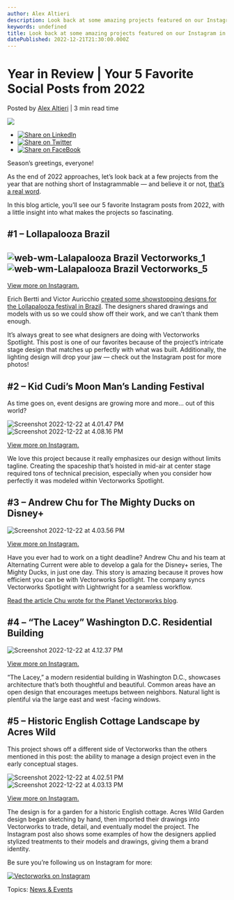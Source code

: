 ```yaml
---
author: Alex Altieri
description: Look back at some amazing projects featured on our Instagram in 2022.
keywords: undefined
title: Look back at some amazing projects featured on our Instagram in 2022. 
datePublished: 2022-12-21T21:30:00.000Z
---
```

  

# Year in Review | Your 5 Favorite Social Posts from 2022

 Posted by [Alex Altieri](https://blog.vectorworks.net/author/alex-altieri) | 3 min read time 

![](https://blog.vectorworks.net/hubfs/Blog%20Images/2022%20PVW%20Images/12_Insta/blog-1440x800%20%282%29.png) 

* [![Share on LinkedIn](https://2659751.fs1.hubspotusercontent-na1.net/hubfs/2659751/michaelDemo/share-LI.png)](http://www.linkedin.com/shareArticle?mini=true&url=https%3A%2F%2Fblog.vectorworks.net%2F5-instagrammable-design-projects-from-2022)
* [![Share on Twitter](https://2659751.fs1.hubspotusercontent-na1.net/hubfs/2659751/michaelDemo/share-TW.png)](https://www.twitter.com/share?text=Year%20in%20Review%20|%20Your%205%20Favorite%20Social%20Posts%20from%202022&url=https%3A%2F%2Fblog.vectorworks.net%2F5-instagrammable-design-projects-from-2022&via=PMGTweets)
* [![Share on FaceBook](https://2659751.fs1.hubspotusercontent-na1.net/hubfs/2659751/michaelDemo/share-FB.png)](https://www.facebook.com/sharer/sharer.php?u=https%3A%2F%2Fblog.vectorworks.net%2F5-instagrammable-design-projects-from-2022)

Season’s greetings, everyone!

As the end of 2022 approaches, let’s look back at a few projects from the year that are nothing short of Instagrammable — and believe it or not, [that’s a real word](https://www.merriam-webster.com/words-at-play/new-words-in-the-dictionary-september-2018).

In this blog article, you’ll see our 5 favorite Instagram posts from 2022, with a little insight into what makes the projects so fascinating.

## #1 – Lollapalooza Brazil

## ![web-wm-Lalapalooza Brazil Vectorworks_1](https://blog.vectorworks.net/hs-fs/hubfs/Blog%20Images/2022%20PVW%20Images/12_Insta/web-wm-Lalapalooza%20Brazil%20Vectorworks_1.png?width=430&height=304&name=web-wm-Lalapalooza%20Brazil%20Vectorworks_1.png)![web-wm-Lalapalooza Brazil Vectorworks_5](https://blog.vectorworks.net/hs-fs/hubfs/Blog%20Images/2022%20PVW%20Images/12_Insta/web-wm-Lalapalooza%20Brazil%20Vectorworks_5.jpg?width=456&height=304&name=web-wm-Lalapalooza%20Brazil%20Vectorworks_5.jpg)

[View more on Instagram.](https://www.instagram.com/p/CgmhIcNueQN/)

Erich Bertti and Victor Auricchio [created some showstopping designs for the Lollapalooza festival in Brazil](../../../net/vectorworks/blog/lollapalooza-brazil-lighting-design.html). The designers shared drawings and models with us so we could show off their work, and we can’t thank them enough.

It’s always great to see what designers are doing with Vectorworks Spotlight. This post is one of our favorites because of the project’s intricate stage design that matches up perfectly with what was built. Additionally, the lighting design will drop your jaw — check out the Instagram post for more photos!

## #2 – Kid Cudi’s Moon Man’s Landing Festival

As time goes on, event designs are growing more and more… out of this world?

![Screenshot 2022-12-22 at 4.01.47 PM](https://blog.vectorworks.net/hs-fs/hubfs/Blog%20Images/2022%20PVW%20Images/12_Insta/Screenshot%202022-12-22%20at%204.01.47%20PM.png?width=450&height=450&name=Screenshot%202022-12-22%20at%204.01.47%20PM.png)![Screenshot 2022-12-22 at 4.08.16 PM](https://blog.vectorworks.net/hs-fs/hubfs/Blog%20Images/2022%20PVW%20Images/12_Insta/Screenshot%202022-12-22%20at%204.08.16%20PM.png?width=413&height=450&name=Screenshot%202022-12-22%20at%204.08.16%20PM.png)

[View more on Instagram.](https://www.instagram.com/p/Cjk9OB-O12a/)

We love this project because it really emphasizes our design without limits tagline. Creating the spaceship that’s hoisted in mid-air at center stage required tons of technical precision, especially when you consider how perfectly it was modeled within Vectorworks Spotlight.

## #3 – Andrew Chu for The Mighty Ducks on Disney+

![Screenshot 2022-12-22 at 4.03.56 PM](https://blog.vectorworks.net/hs-fs/hubfs/Blog%20Images/2022%20PVW%20Images/12_Insta/Screenshot%202022-12-22%20at%204.03.56%20PM.png?width=566&height=411&name=Screenshot%202022-12-22%20at%204.03.56%20PM.png)

[View more on Instagram.](https://www.instagram.com/p/CbsppgYJDLQ/?utm%5Fsource=ig%5Fweb%5Fcopy%5Flink)

Have you ever had to work on a tight deadline? Andrew Chu and his team at Alternating Current were able to develop a gala for the Disney+ series, The Mighty Ducks, in just one day. This story is amazing because it proves how efficient you can be with Vectorworks Spotlight. The company syncs Vectorworks Spotlight with Lightwright for a seamless workflow.

[Read the article Chu wrote for the Planet Vectorworks blog](../../../net/vectorworks/blog/guest-blog-andrew-chu-entertainment-professional.html).

## #4 – “The Lacey” Washington D.C. Residential Building

![Screenshot 2022-12-22 at 4.12.37 PM](https://blog.vectorworks.net/hs-fs/hubfs/Blog%20Images/2022%20PVW%20Images/12_Insta/Screenshot%202022-12-22%20at%204.12.37%20PM.png?width=791&height=576&name=Screenshot%202022-12-22%20at%204.12.37%20PM.png)

[View more on Instagram.](https://www.instagram.com/p/Car8D1yuMRF/)

“The Lacey,” a modern residential building in Washington D.C., showcases architecture that’s both thoughtful and beautiful. Common areas have an open design that encourages meetups between neighbors. Natural light is plentiful via the large east and west -facing windows.

## #5 – Historic English Cottage Landscape by Acres Wild

This project shows off a different side of Vectorworks than the others mentioned in this post: the ability to manage a design project even in the early conceptual stages.

![Screenshot 2022-12-22 at 4.02.51 PM](https://blog.vectorworks.net/hs-fs/hubfs/Blog%20Images/2022%20PVW%20Images/12_Insta/Screenshot%202022-12-22%20at%204.02.51%20PM.png?width=467&height=470&name=Screenshot%202022-12-22%20at%204.02.51%20PM.png)![Screenshot 2022-12-22 at 4.03.13 PM](https://blog.vectorworks.net/hs-fs/hubfs/Blog%20Images/2022%20PVW%20Images/12_Insta/Screenshot%202022-12-22%20at%204.03.13%20PM.png?width=429&height=470&name=Screenshot%202022-12-22%20at%204.03.13%20PM.png)

[View more on Instagram.](https://www.instagram.com/p/ClGzhcMtKqQ/)

The design is for a garden for a historic English cottage. Acres Wild Garden design began sketching by hand, then imported their drawings into Vectorworks to trade, detail, and eventually model the project. The Instagram post also shows some examples of how the designers applied stylized treatments to their models and drawings, giving them a brand identity.

Be sure you’re following us on Instagram for more:

[![Vectorworks on Instagram](https://no-cache.hubspot.com/cta/default/3018241/66139579-8b8a-4c60-bd7a-5b6e092726ab.png)](https://cta-redirect.hubspot.com/cta/redirect/3018241/66139579-8b8a-4c60-bd7a-5b6e092726ab) 

 Topics: [News & Events](https://blog.vectorworks.net/topic/news-events) 

  
